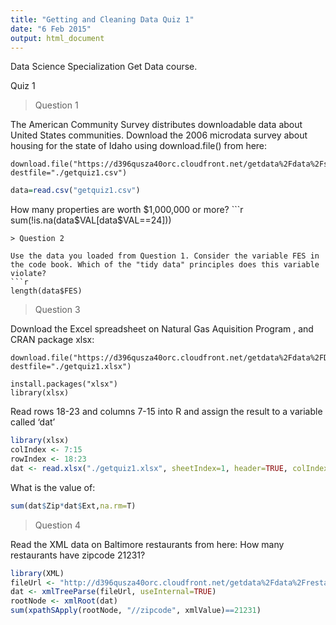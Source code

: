 ```yaml
---
title: "Getting and Cleaning Data Quiz 1"
date: "6 Feb 2015"
output: html_document
---
```


Data Science Specialization Get Data course.

Quiz 1 

> Question 1

The American Community Survey distributes downloadable data about United States communities. Download the 2006 microdata survey about housing for the state of Idaho using download.file() from here: 
```
download.file("https://d396qusza40orc.cloudfront.net/getdata%2Fdata%2Fss06hid.csv", destfile="./getquiz1.csv")
```
```r
data=read.csv("getquiz1.csv")
```
How many properties are worth $1,000,000 or more?
```r
sum(!is.na(data$VAL[data$VAL==24]))
```
> Question 2

Use the data you loaded from Question 1. Consider the variable FES in the code book. Which of the "tidy data" principles does this variable violate?
```r
length(data$FES)
```

> Question 3

Download the Excel spreadsheet on Natural Gas Aquisition Program , and CRAN package xlsx:

```
download.file("https://d396qusza40orc.cloudfront.net/getdata%2Fdata%2FDATA.gov_NGAP.xlsx", destfile="./getquiz1.xlsx")

install.packages("xlsx")
library(xlsx)
```
Read rows 18-23 and columns 7-15 into R and assign the result to a variable called 'dat'
```r
library(xlsx)
colIndex <- 7:15
rowIndex <- 18:23
dat <- read.xlsx("./getquiz1.xlsx", sheetIndex=1, header=TRUE, colIndex=colIndex, rowIndex=rowIndex)
```
What is the value of:
```r
sum(dat$Zip*dat$Ext,na.rm=T)
```

> Question 4

Read the XML data on Baltimore restaurants from here: 
How many restaurants have zipcode 21231?

```r
library(XML)
fileUrl <- "http://d396qusza40orc.cloudfront.net/getdata%2Fdata%2Frestaurants.xml"
dat <- xmlTreeParse(fileUrl, useInternal=TRUE)
rootNode <- xmlRoot(dat)
sum(xpathSApply(rootNode, "//zipcode", xmlValue)==21231)
```
